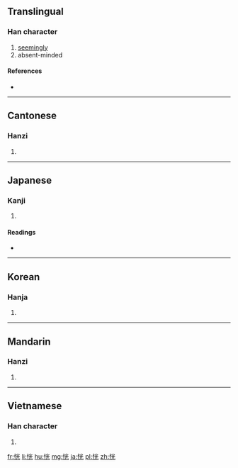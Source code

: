 ==Translingual==

===Han character===
{{Han char|rn=61|rad=心|as=06|sn=9|four=9901<sub>1</sub>|canj=心火一山 (PFMU)}}

# [[seemingly]]
# absent-minded

====References====
* {{Han ref|kx=0384.030|dkj=10546|dj=0714.210|hdz=42295.040|uh=604D|ud=24653|bh=ABE9|bd=44009}}

----

==Cantonese==

===Hanzi===
{{yue-hanzi|jyut=|y=fong2}}

# {{defn|lang=yue|sort=心06}}

----

==Japanese==

===Kanji===
{{ja-kanji|grade=|rs=心06}}

# {{defn|lang=ja|sort=心06}}

====Readings====
* {{ja-readings|on=[[こう]] (kō)|kun=[[ほのか]] (honoka), [[うっとりする]] (uttorisuru), [[くらい]] (kurai)}}

----

==Korean==

===Hanja===
{{ko-hanja|hangeul=황|eumhun=|rv=hwang|mr=hwang|y=hwang}}

# {{defn|lang=ko|sort=心06}}

----

==Mandarin==

===Hanzi===
{{cmn-hanzi|pin=[[huǎng]] ([[huang3]])|wg=huang<sup>3</sup>}}

# {{defn|lang=cmn|sort=心06}}

----

==Vietnamese==

===Han character===
{{vi-hantu|[[hoảng]], [[đoảng]]|rs=心06}}

# {{defn|lang=vi|sort=心06}}

[[fr:恍]]
[[li:恍]]
[[hu:恍]]
[[mg:恍]]
[[ja:恍]]
[[pl:恍]]
[[zh:恍]]